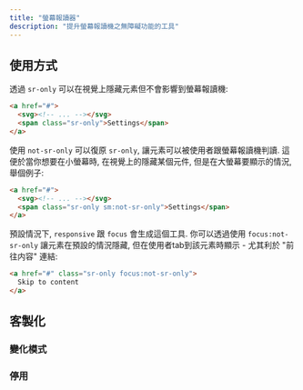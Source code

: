 ```yaml
---
title: "螢幕報讀器"
description: "提升螢幕報讀機之無障礙功能的工具"
---
```




## 使用方式

透過 `sr-only` 可以在視覺上隱藏元素但不會影響到螢幕報讀機:

```html
<a href="#">
  <svg><!-- ... --></svg>
  <span class="sr-only">Settings</span>
</a>
```

使用 `not-sr-only` 可以復原 `sr-only`, 讓元素可以被使用者跟螢幕報讀機判讀. 這便於當你想要在小螢幕時, 在視覺上的隱藏某個元件, 但是在大螢幕要顯示的情況, 舉個例子:

```html
<a href="#">
  <svg><!-- ... --></svg>
  <span class="sr-only sm:not-sr-only">Settings</span>
</a>
```

預設情況下, `responsive` 跟 `focus` 會生成這個工具. 你可以透過使用 `focus:not-sr-only` 讓元素在預設的情況隱藏, 但在使用者tab到該元素時顯示 - 尤其利於 "前往内容" 連結:

```html
<a href="#" class="sr-only focus:not-sr-only">
  Skip to content
</a>
```

## 客製化

### 變化模式

<Variants plugin="accessibility" />

### 停用

<Disabling plugin="accessibility" />
